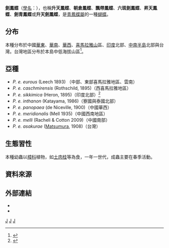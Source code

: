 {{NoteTA
|G1=Butterfly
}}
{{Speciesbox 
| taxon = Graphium eurous
| authority = Leech, 1893
| image = Pazala eurous asakurae 20180318.jpg
| image_caption = 台灣亞種（''P. e. asakurae''）
| synonyms = 
* ''Iphiclides eurous'' <small>(Leech, 1893)</small>
* ''Pazala eurous'' <small>(Leech, 1893)</small>
}}

'''劍鳳蝶'''（[[學名|學名]]：{{lang|la|''Pazala eurous''}}），也稱'''升天鳳蝶'''、'''朝倉鳳蝶'''、'''飄帶鳳蝶'''、'''六斑劍鳳蝶'''、'''昇天鳳蝶'''、'''劍青鳳蝶'''或'''升天劍鳳蝶'''，是[[青鳳蝶屬|青鳳蝶屬]]的一種[[蝴蝶|蝴蝶]]。

==分布==
本種分布於中國[[華東|華東]]、[[華南|華南]]、[[華西|華西]]、[[喜馬拉雅山|喜馬拉雅山]]區、[[印度|印度]]北部、[[中南半島|中南半島]]北部與台灣。台灣地區分布於本島中低海拔山區<ref name="978-986-177-669-9">{{cite book|author=徐堉峰 |coauthors= |title=台灣蝴蝶圖鑑．上（弄蝶、鳳蝶、粉蝶） |year=2013 |publisher=晨星出版社 |location=台中市 |isbn=978-986-177-669-9 }}</ref>。

==亞種==
*''P. e. eurous'' (Leech 1893) （中部、東部喜馬拉雅地區、雲南）
*''P. e. caschmirensis'' (Rothschild, 1895)（西喜馬拉雅地區）
*''P. e. sikkimica'' (Heron, 1895)（印度北部）<ref name="Smith1981">{{cite book|last=Smith|first=Colin|title=Field Guide to Nepal's Butterflies|url=|accessdate=|year=1981|publisher=Natural History Museum}}</ref>
*''P. e. inthanon'' (Katayama, 1986)（寮國與泰國北部）
*''P. e. panopaea'' (de Niceville, 1900)（中國華西）
*''P. e. meridionalis'' (Mell 1935)（中國西南地區）
*''P. e. melli'' (Racheli & Cotton 2009)（中國南部）
*''P. e. asakurae'' ([[松村松年|Matsumura]], 1908)（台灣）

==生態習性==
本種幼蟲以[[樟科|樟科]]植物，如[[土肉桂|土肉桂]]等為食，一年一世代，成蟲主要在春季活動。

==資料來源==
{{Reflist}}

==外部連結==
* {{TaiBNET| zh=劍鳳蝶 | id=347303 | binomial= Pazala eurous  | sub = asakurae  | authority=Matsumura, 1908 | var= | accessdate=2014/11/25}} 
* {{Commonscat-inline|Pazala eurous |劍鳳蝶}}
{{Taxonbar}}

[[Category:劍鳳蝶屬|J]]
[[Category:臺灣蝴蝶|J]]
[[Category:1893年描述的昆虫|J]]